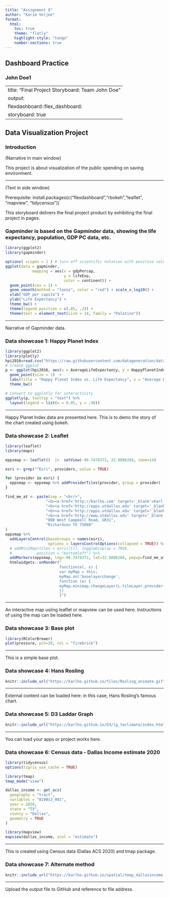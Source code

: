 ```yaml
---
title: "Assignment 8"
author: "Karim Veljee"
format: 
  html:
    toc: true
    theme: "flatly"
    highlight-style: "tango"
    number-sections: true
---
```


## Dashboard Practice

### John Doe1

---
title: "Final Project Storyboard: Team John Doe"
output: 
  flexdashboard::flex_dashboard:
   storyboard: true
---

<h2>Data Visualization Project</h2>

### Introduction

(Narrative in main window)

<p>

This project is about visualization of the public spending on saving environment.

------------------------------------------------------------------------

(Text in side window)

Prerequisite: install.packages(c("flexdashboard","rbokeh","leaflet", "mapview", "tidycensus"))

This storyboard delivers the final project product by exhibiting the final project in pages.

### Gapminder is based on the Gapminder data, showing the life expectancy, population, GDP PC data, etc.

```r
library(ggplot2)
library(gapminder)

options( scipen = 1 ) # turn off scientific notation with positive value
ggplot(data = gapminder,
            mapping = aes(x = gdpPercap,
                          y = lifeExp, 
                          color = continent)) + 
  geom_point(cex = 1) +
  geom_smooth(method = "loess", color = "red") + scale_x_log10() + 
  xlab("GDP per capita") +
  ylab("Life Expectancy") +
  theme_bw() +
  theme(legend.position = c(.85, .2)) +
  theme(text = element_text(size = 14, family = "Palatino"))

```

------------------------------------------------------------------------

Narrative of Gapminder data.

### Data showcase 1: Happy Planet Index

```r
library(ggplot2)
library(plotly)
hpi2016=read.csv("https://raw.githubusercontent.com/datageneration/datavisualization/master/data/hpi2016all.csv")
# Create ggplot
p <- ggplot(hpi2016, aes(x = AverageLifeExpectancy, y = HappyPlanetIndex, color = Region, shape = Region, text = paste("Country:", Country, "<br>GDPPC:", GDPPC))) +
  geom_point(size = 1)  +
  labs(title = "Happy Planet Index vs. Life Expectancy", x = "Average Life Expectancy", y = "Happy Planet Index") +
  theme_bw() 

# Convert to ggplotly for interactivity
ggplotly(p, tooltip = "text") %>% 
  layout(legend = list(x = 0.05, y = .98))

```

------------------------------------------------------------------------

Happy Planet Index data are presented here. This is to demo the story of the chart created using bokeh.

### Data showcase 2: Leaflet

```r
library(leaflet)
library(maps)

eppsmap <- leaflet()  |>  setView(-96.7478372, 32.9886268, zoom=14)

esri <- grep("^Esri", providers, value = TRUE)

for (provider in esri) {
  eppsmap <- eppsmap %>% addProviderTiles(provider, group = provider)
}

find_me_at <- paste(sep = "<br/>",
                  "<b><a href='http://karlho.com' target='_blank'>Karl Ho </a></b>",
                  "<b><a href='http://epps.utdallas.edu' target='_blank'>School of Economic, </a></b>",
                  "<b><a href='http://epps.utdallas.edu' target='_blank'>Political and Policy Sciences</a></b>",
                  "<b><a href='http://www.utdallas.edu' target='_blank'>University of Texsa at Dallas</a></b>",
                  "800 West Campbell Road, GR31",
                  "Richardson TX 75080"
)
eppsmap %>%
  addLayersControl(baseGroups = names(esri),
                   options = layersControlOptions(collapsed = TRUE)) %>%
  # addMiniMap(tiles = esri[[1]], toggleDisplay = TRUE,
  #           position = "bottomleft") %>%
  addMarkers(eppsmap, lng=-96.7478372, lat=32.9886268, popup=find_me_at)  %>%
  htmlwidgets::onRender("
                        function(el, x) {
                        var myMap = this;
                        myMap.on('baselayerchange',
                        function (e) {
                        myMap.minimap.changeLayer(L.tileLayer.provider(e.name));
                        })
                        }")
```

------------------------------------------------------------------------

An interactive map usiing leaflet or mapview can be used here. Instructions of using the map can be loaded here.

### Data showcase 3: Base plot

```r
library(RColorBrewer)
plot(pressure, pch=20, col = "firebrick")

```

------------------------------------------------------------------------

This is a simple base plot.

### Data showcase 4: Hans Rosling

```r
knitr::include_url("https://karlho.github.io/files/Rosling_animate.gif", height = "800")
```

------------------------------------------------------------------------

External content can be loaded here: in this case, Hans Rosling's famous chart.

### Data showcase 5: D3 Laddar Graph

```r
knitr::include_url("https://karlho.github.io/D3/lg_twclimate/index.html", height = "600")
```

------------------------------------------------------------------------

You can load your apps or project works here.

### Data showcase 6: Census data - Dallas Income estimate 2020

```r
library(tidycensus)
options(tigris_use_cache = TRUE)

library(tmap)
tmap_mode("view")

dallas_income <- get_acs(
  geography = "tract",
  variables = "B19013_001",
  year = 2020,
  state = "TX",
  county = "Dallas",
  geometry = TRUE
)

library(mapview)
mapview(dallas_income, zcol = "estimate")

```

------------------------------------------------------------------------

This is created using Census data (Dallas ACS 2020) and tmap package.

### Data showcase 7: Alternate method

```r
knitr::include_url("https://karlho.github.io/spatial/tmap_dallasincome.html", height = "800")
```

------------------------------------------------------------------------

Upload the output file to GitHub and reference to file address.
